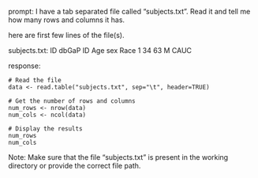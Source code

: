 prompt:
I have a tab separated file called "subjects.txt". Read it and tell me how many rows and columns it has. 

here are first few lines of the file(s).

subjects.txt:
ID	dbGaP ID	Age	sex	Race
1	34	63	M	CAUC


response:
```
# Read the file
data <- read.table("subjects.txt", sep="\t", header=TRUE)

# Get the number of rows and columns
num_rows <- nrow(data)
num_cols <- ncol(data)

# Display the results
num_rows
num_cols
```
Note: Make sure that the file "subjects.txt" is present in the working directory or provide the correct file path.
